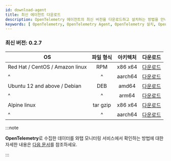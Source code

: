 ```yaml
---
id: download-agent
title: 최신 에이전트 다운로드
description: OpenTelemetry 에이전트의 최신 버전을 다운로드하고 설치하는 방법을 안내합니다. OpenTelemetry 설정과 구성 절차를 통해 모니터링을 시작하세요.
keywords: [ OpenTelemetry, OpenTelemetry Agent, OpenTelemetry 설치, OpenTelemetry 다운로드, OpenTelemetry 설정, OpenTelemetry 모니터링, OpenTelemetry 구성 가이드, Whatap OpenTelemetry ]
---
```


### 최신 버전: 0.2.7

| OS | 파일 형식 | 아키텍처 | 다운로드 |
| - | :-: | :-: | :-: |
| Red Hat / CentOS / Amazon linux | RPM | x86 x64 | [다운로드](http://repo.whatap.io/centos/6/x86_64/whatap-otel-0.2-7.x86_64.rpm) |
| \^ | \^ | aarch64 | [다운로드](http://repo.whatap.io/centos/7/aarch64/whatap-otel-0.2-7.aarch64.rpm) |
| Ubuntu 12 and above / Debian | DEB | amd64 | [다운로드](http://repo.whatap.io/debian/unstable/whatap-otel_0.2.7_amd64.deb) |
| \^ | \^ | arm64 | [다운로드](http://repo.whatap.io/debian/unstable/whatap-otel_0.2.7_arm64.deb) |
| Alpine linux | tar gzip | x86 x64 | [다운로드](http://repo.whatap.io/alpine/x86_64/whatap-otel-0.2.7.tar.gz) |
| \^ | \^ | aarch64 | [다운로드](http://repo.whatap.io/alpine/aarch64/whatap-otel-0.2.7.tar.gz) |


:::note

**OpenTelemetry**로 수집한 데이터를 와탭 모니터링 서비스에서 확인하는 방법에 대한 자세한 내용은 [다음 문서](../../opentelemetry/introduction)를 참조하세요.

:::